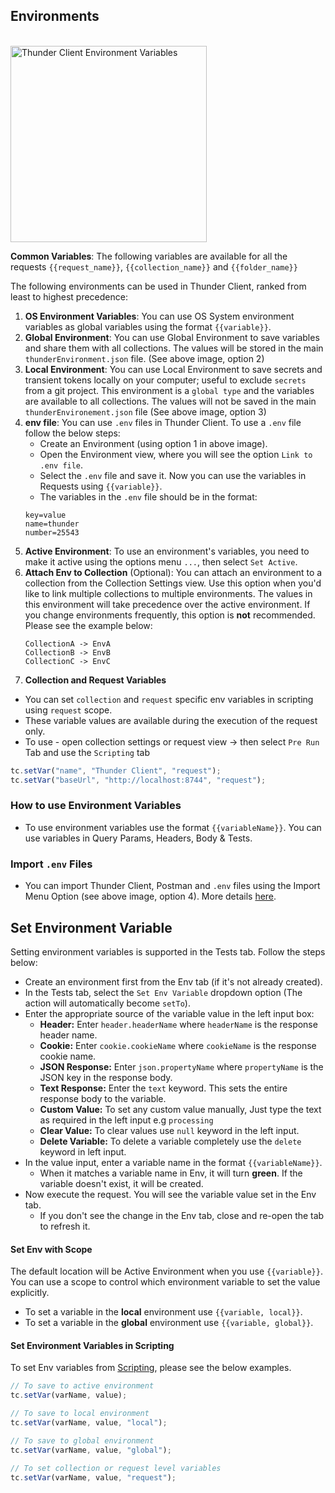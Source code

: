 ## Environments

<br/>
<img width="314" alt="Thunder Client Environment Variables" src="/images/environments.png" />

**Common Variables**: The following variables are available for all the requests `{{request_name}}`, `{{collection_name}}` and `{{folder_name}}`

The following environments can be used in Thunder Client, ranked from least to highest precedence:

1. **OS Environment Variables**: You can use OS System environment variables as global variables using the format `{{variable}}`.
2. **Global Environment**: You can use Global Environment to save variables and share them with all collections. The values will be stored in the main `thunderEnvironment.json` file. (See above image, option 2)
3. **Local Environment**: You can use Local Environment to save secrets and transient tokens locally on your computer; useful to exclude `secrets` from a git project. This environment is a `global type` and the variables are available to all collections. The values will not be saved in the main `thunderEnvironement.json` file (See above image, option 3)
4. **env file**: You can use `.env` files in Thunder Client. To use a `.env` file follow the below steps:
   - Create an Environment (using option 1 in above image).
   - Open the Environment view, where you will see the option `Link to .env file`.
   - Select the `.env` file and save it. Now you can use the variables in Requests using `{{variable}}`.
   - The variables in the `.env` file should be in the format:
   ```
   key=value
   name=thunder
   number=25543
   ```
5. **Active Environment**: To use an environment's variables, you need to make it active using the options menu `...`, then select `Set Active`.
6. **Attach Env to Collection** (Optional): You can attach an environment to a collection from the Collection Settings view. Use this option when you'd like to link multiple collections to multiple environments. The values in this environment will take precedence over the active environment. If you change environments frequently, this option is **not** recommended. Please see the example below:
   ```
   CollectionA -> EnvA
   CollectionB -> EnvB
   CollectionC -> EnvC
   ```
7. **Collection and Request Variables**
  - You can set `collection` and `request` specific env variables in scripting using `request` scope.
  - These variable values are available during the execution of the request only.
  - To use - open collection settings or request view -> then select `Pre Run` Tab and use the `Scripting` tab

```js
tc.setVar("name", "Thunder Client", "request");
tc.setVar("baseUrl", "http://localhost:8744", "request");
```
### How to use Environment Variables

- To use environment variables use the format `{{variableName}}`. You can use variables in Query Params, Headers, Body & Tests.

### Import `.env` Files

- You can import Thunder Client, Postman and `.env` files using the Import Menu Option (see above image, option 4). More details [here](#import).



## Set Environment Variable

Setting environment variables is supported in the Tests tab. Follow the steps below:

- Create an environment first from the Env tab (if it's not already created).
- In the Tests tab, select the `Set Env Variable` dropdown option (The action will automatically become `setTo`).
- Enter the appropriate source of the variable value in the left input box:
  - **Header:** Enter `header.headerName` where `headerName` is the response header name.
  - **Cookie:** Enter `cookie.cookieName` where `cookieName` is the response cookie name.
  - **JSON Response:** Enter `json.propertyName` where `propertyName` is the JSON key in the response body.
  - **Text Response:** Enter the `text` keyword. This sets the entire response body to the variable.
  - **Custom Value:** To set any custom value manually, Just type the text as required in the left input e.g `processing`
  - **Clear Value:** To clear values use `null` keyword in the left input.
  - **Delete Variable:** To delete a variable completely use the `delete` keyword in left input.
- In the value input, enter a variable name in the format `{{variableName}}`.
  - When it matches a variable name in Env, it will turn **green**. If the variable doesn't exist, it will be created.
- Now execute the request. You will see the variable value set in the Env tab.
  - If you don't see the change in the Env tab, close and re-open the tab to refresh it.

#### Set Env with Scope

The default location will be Active Environment when you use `{{variable}}`. You can use a scope to control which environment variable to set the value explicitly.

- To set a variable in the **local** environment use `{{variable, local}}`.
- To set a variable in the **global** environment use `{{variable, global}}`.

#### Set Environment Variables in Scripting

To set Env variables from [Scripting](scripting), please see the below examples.

```js
// To save to active environment
tc.setVar(varName, value);

// To save to local environment
tc.setVar(varName, value, "local");

// To save to global environment
tc.setVar(varName, value, "global");

// To set collection or request level variables
tc.setVar(varName, value, "request");
```
